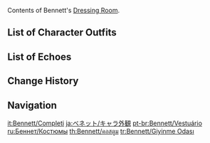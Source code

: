 {{CharacterTabs}}
Contents of Bennett's [[Dressing Room]].

==List of Character Outfits==
{{Outfits by Category Table|Bennett Outfits|nocharacter=1}}

==List of Echoes==
{{Echoes by Category Table|Bennett Echoes|nocharacter=1}}

==Change History==
{{Change History|1.0}}

==Navigation==
{{Character Navbox|Dressing Room}}

[[it:Bennett/Completi]]
[[ja:ベネット/キャラ外観]]
[[pt-br:Bennett/Vestuário]]
[[ru:Беннет/Костюмы]]
[[th:Bennett/คอสตูม]]
[[tr:Bennett/Giyinme Odası]]